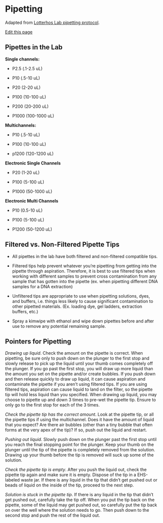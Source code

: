 # Pipetting

Adapted from [Lotterhos Lab pipetting protocol](https://drk-lo.github.io/lotterhoslabprotocols/molecprot_pipettesandpipettingtips.html).

[Edit this page](https://github.com/remygatins/GatinsLabProtocols/blob/main/lab_gen_pipetting.qmd)

## Pipettes in the Lab

**Single channels:**

- P2.5 (.1-2.5 uL)

- P10 (.5-10 uL)

- P20 (2-20 uL)

- P100 (10-100 uL)

- P200 (20-200 uL)

- P1000 (100-1000 uL)

**Multichannels:**

- P10 (.5-10 uL)

- P100 (10-100 uL)

- p1200 (120-1200 uL)

**Electronic Single Channels**

- P20 (1-20 uL)

- P100 (5-100 uL)

- P1000 (50-1000 uL)

**Electronic Multi Channels**

- P10 (0.5-10 uL)

- P100 (5-100 uL)

- P1200 (50-1200 uL)


## Filtered vs. Non-Filtered Pipette Tips

- All pipettes in the lab have both filtered and non-filtered compatible tips. 

- Filtered tips help prevent whatever you're pipetting from getting into the pipette through aspiration. Therefore, it is best to use filtered tips when working with different samples to prevent cross contamination from any sample that has gotten into the pipette (ex. when pipetting different DNA samples for a DNA extraction)

- Unfiltered tips are appropriate to use when pipetting solutions, dyes, and buffers, i.e. things less likely to cause significant contamination to other pipetted materials. (Ex. loading dye, gel ladders, extraction buffers, etc.)

- Spray a kimwipe with ethanol and wipe down pipettes before and after use to remove any potential remaining sample.

## Pointers for Pipetting

_Drawing up liquid_. Check the amount on the pipette is correct. When pipetting, be sure only to push down on the plunger to the first stop and slowly release to pick up the liquid until your thumb comes completely off the plunger. If you go past the first stop, you will draw up more liquid than the amount you set on the pipette and/or create bubbles. If you push down and then release quickly to draw up liquid, it can cause aspiration and contaminate the pipette if you aren't using filtered tips. If you are using filtered tips, aspiration can cause liquid to land on the filter, so the pipette tip will hold less liquid than you specified. When drawing up liquid, you may choose to pipette up and down 3 times to pre-wet the pipette tip. Ensure to only go to the first stop for each of the 3 times. 

_Check the pipette tip has the correct amount_. Look at the pipette tip, or all the pipette tips if using the multichannel. Does it have the amount of liquid that you expect? Are there air bubbles (other than a tiny bubble that often forms at the very apex of the tip)? If so, push out the liquid and restart.

_Pushing out liquid_. Slowly push down on the plunger past the first stop until you reach the final stopping point for the plunger. Keep your thumb on the plunger until the tip of the pipette is completely removed from the solution. Drawing up your thumb before the tip is removed will suck up some of the solution. 

_Check the pipette tip is empty_. After you push the liquid out, check the pipette tip again and make sure it is empty. Dispose of the tip in a EHS-labeled waste jar. If there is any liquid in the tip that didn't get pushed out or beads of liquid on the inside of the tip, proceed to the next step.

_Solution is stuck in the pipette tip_. If there is any liquid in the tip that didn't get pushed out, carefully take the tip off. When you put the tip back on the pipette, some of the liquid may get pushed out, so carefully put the tip back on over the well where the solution needs to go. Then push down to the second stop and push the rest of the liquid out.



